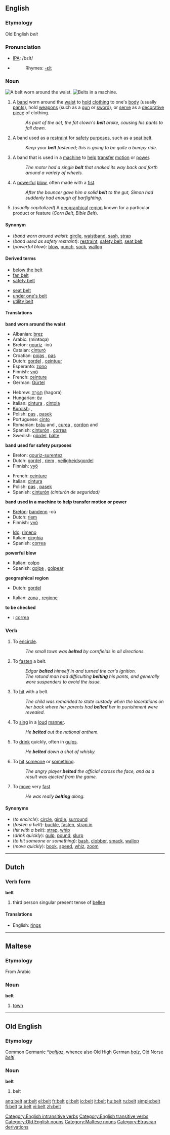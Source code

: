 ==English==
{{wikipedia}}

===Etymology===
Old English ''belt''

===Pronunciation===
*[[IPA]]: /bεlt/
*{{audio|en-us-belt.ogg|Audio (US)}}
*:Rhymes: [[Rhymes:English:-ɛlt|-ɛlt]]

===Noun===
[[Image:Belt.jpg|thumb|right|A belt worn around the waist.]]
[[Image:Engine belts.jpg|thumb|right|Belts in a machine.]]
{{en-noun}}

# A [[band]] worn around the [[waist]] to [[hold]] [[clothing]] to one's [[body]] (usually [[pants]]), hold [[weapon]]s (such as a [[gun]] or [[sword]]), or [[serve]] as a [[decorative]] [[piece]] of clothing.
#:''As part of the act, the fat clown's '''belt''' broke, causing his pants to fall down.''
# A band used as a [[restraint]] for [[safety]] [[purpose]]s, such as a [[seat belt]].
#:''Keep your '''belt''' fastened; this is going to be quite a bumpy ride.''
# A band that is used in a [[machine]] to [[help]] [[transfer]] [[motion]] or [[power]].
#:''The motor had a single '''belt''' that snaked its way back and forth around a variety of wheels.''
# A [[powerful]] [[blow]], often made with a [[fist]].
#:''After the bouncer gave him a solid '''belt''' to the gut, Simon had suddenly had enough of barfighting.''
# (''usually capitalized'') A [[geographical]] [[region]] known for a particular product or feature (''Corn Belt'', ''Bible Belt'').

====Synonym====
*(''band worn around waist''): [[girdle]], [[waistband]], [[sash]], [[strap]]
*(''band used as safety restraint''): [[restraint]], [[safety belt]], [[seat belt]]
*(''powerful blow''): [[blow]], [[punch]], [[sock]], [[wallop]]

====Derived terms====
{{top2}}
* [[below the belt]] <!-- (''adverb'') acting [[unfair]] or [[unmannerly]], (''noun'') the [[crotch]] [[area]] -->
* [[fan belt]]
* [[safety belt]]
{{mid2}}
* [[seat belt]]
* [[under one's belt]] <!-- in one's [[experience]] (''He had 4 [[year]]s of [[school]]ing under his belt.'') -->
* [[utility belt]]
{{bottom}}

====Translations====
'''band worn around the waist'''
{{top}}
*Albanian: [[brez]] {{m}}
*Arabic: {{ARchar|[[منطقة]]}} (minŧaqa)
*Breton: [[gouriz]] {{m}} -ioù
*Catalan: [[cinturó]] {{m}}
*Croatian: [[pojas]] {{m}}, [[pas]] {{m}}
*Dutch: [[gordel]] {{m}}, [[ceintuur]] {{m}}
*Esperanto: [[zono]]
*Finnish: [[vyö]]
*French: [[ceinture]] {{f}}
*German: [[Gürtel]] {{m}}
{{mid}}
*Hebrew: [[חגורה|חֲגוֹרָה]] (hagora) {{f}}
*Hungarian: [[öv]]
*Italian: [[cintura]] {{f}}, [[cintola]] {{f}}
*[[Kurdish]]: {{trad|ku|kemer}} {{f}}, {{trad|ku|qayiş}} {{f}}
*Polish: [[pas]] {{m}}, [[pasek]] {{m}}
*Portuguese: [[cinto]] {{m}}
*Romanian: [[brâu]] {{f}} and {{m}}, [[curea]] {{f}}, [[cordon]] {{f}} and {{m}}
*Spanish: [[cinturón]] {{m}}, [[correa]] {{f}}
*Swedish: [[gördel]], [[bälte]]
{{bottom}}

'''band used for safety purposes'''
{{top}}
*Breton: [[gouriz-surentez]] {{m}}
*Dutch: [[gordel]] {{m}}, [[riem]] {{m}}, [[veiligheidsgordel]] {{m}}
*Finnish: [[vyö]]
{{mid}}
*French: [[ceinture]] {{f}}
*Italian: [[cintura]] {{f}}
*Polish: [[pas]] {{m}}, [[pasek]] {{m}}
*Spanish: [[cinturón]] {{m}} ''(cinturón de seguridad)''
{{bottom}}

'''band used in a machine to help transfer motion or power'''
{{top}}
*[[Breton]]: [[bandenn]] {{f}} -où {{p}}
*Dutch: [[riem]] {{m}}
*Finnish: [[vyö]]
{{mid}}
*[[Ido]]: [[rimeno]]
*Italian: [[cinghia]] {{f}}
*Spanish: [[correa]] {{f}}
{{bottom}}

'''powerful blow'''
{{top}}
*Italian: [[colpo]] {{m}}
*Spanish: [[golpe]] {{m}}, [[golpear]]
{{mid}}
{{bottom}}

'''geographical region'''
{{top}}
*Dutch: [[gordel]] {{m}}
{{mid}}
*Italian: [[zona]] {{f}}, [[regione]] {{f}}
{{bottom}}

'''to be checked'''
*{{ttbc|Spanish}}: [[correa]] {{f}}

===Verb===
{{en-verb}}

# {{transitive}} To [[encircle]].
#:''The small town was '''belted''' by cornfields in all directions.''
# {{transitive}} To [[fasten]] a belt.
#:''Edgar '''belted''' himself in and turned the car's ignition.''
#:''The rotund man had difficulting '''belting''' his pants, and generally wore suspenders to avoid the issue.''
# {{transitive}} To [[hit]] with a belt.
#:''The child was remanded to state custody when the lacerations on her back where her parents had '''belted''' her in punishment were revealed.''
# {{transitive}} To [[sing]] in a [[loud]] [[manner]]. 
#:''He '''belted''' out the national anthem.''
# {{transitive}} To [[drink]] quickly, often in [[gulp]]s.
#:''He '''belted''' down a shot of whisky.''
# {{context|transitive|slang}} To [[hit]] [[someone]] or [[something]].
#:''The angry player '''belted''' the official across the face, and as a result was ejected from the game.''
# {{intransitive}} To [[move]] very [[fast]] 
#:''He was really '''belting''' along.''


====Synonyms====
*(''to encircle''): [[circle]], [[girdle]], [[surround]]
*(''fasten a belt''): [[buckle]], [[fasten]], [[strap in]]
*(''hit with a belt''): [[strap]], [[whip]]
*(''drink quickly''): [[gulp]], [[pound]], [[slurp]]
*(''to hit someone or something''): [[bash]], [[clobber]], [[smack]], [[wallop]]
*(''move quickly''): [[book]], [[speed]], [[whiz]], [[zoom]]

----

==Dutch==

===Verb form===
'''belt'''

# third person singular present tense of [[bellen]]

====Translations====
*English: [[rings]]

----

==Maltese==

===Etymology===
From Arabic

===Noun===
'''belt'''

#[[town]]

----

==Old English==

===Etymology===
Common Germanic *''[[baltjaz]]'', whence also Old High German ''[[balz]]'', Old Norse ''[[belti]]''

===Noun===
'''belt'''

# belt

[[Category:English intransitive verbs]]
[[Category:English transitive verbs]]
[[Category:Old English nouns]]
[[Category:Maltese nouns]]
[[Category:Etruscan derivations]]

[[ang:belt]]
[[ar:belt]]
[[el:belt]]
[[fr:belt]]
[[gl:belt]]
[[io:belt]]
[[it:belt]]
[[hu:belt]]
[[ru:belt]]
[[simple:belt]]
[[fi:belt]]
[[ta:belt]]
[[vi:belt]]
[[zh:belt]]